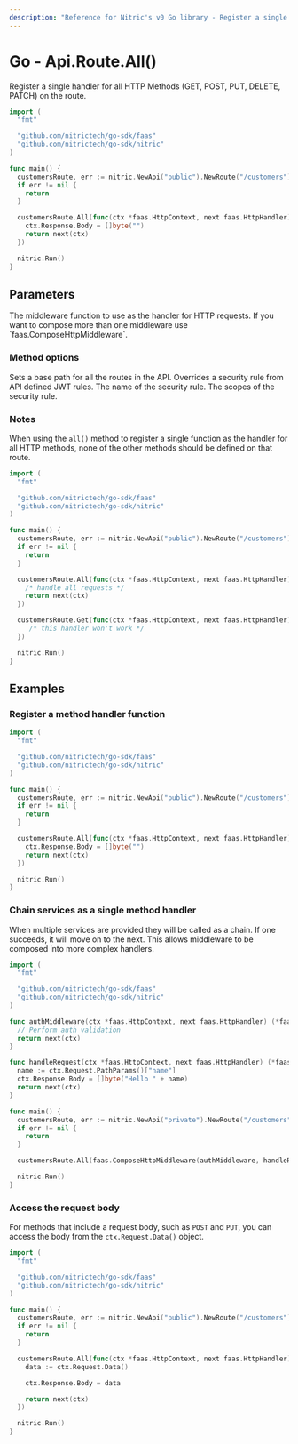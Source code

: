 ```yaml
---
description: "Reference for Nitric's v0 Go library - Register a single handler for all HTTP Methods (GET, POST, PUT, DELETE, PATCH) on the route."
---
```


# Go - Api.Route.All()

Register a single handler for all HTTP Methods (GET, POST, PUT, DELETE, PATCH) on the route.

```go
import (
  "fmt"

  "github.com/nitrictech/go-sdk/faas"
  "github.com/nitrictech/go-sdk/nitric"
)

func main() {
  customersRoute, err := nitric.NewApi("public").NewRoute("/customers")
  if err != nil {
    return
  }

  customersRoute.All(func(ctx *faas.HttpContext, next faas.HttpHandler) (*faas.HttpContext, error) {
    ctx.Response.Body = []byte("")
    return next(ctx)
  })

  nitric.Run()
}
```

## Parameters

<Properties>
  <Property name="middleware" required type="HttpMiddleware">
    The middleware function to use as the handler for HTTP requests. If you want
    to compose more than one middleware use `faas.ComposeHttpMiddleware`.
  </Property>
</Properties>

### Method options

<Properties>
  <Property name="WithNoMethodSecurity()" type="MethodOption">
    Sets a base path for all the routes in the API.
  </Property>
  <Property name="WithMethodSecurity()" type="MethodOption">
    Overrides a security rule from API defined JWT rules.
    <Properties nested>
      <Property name="name" required type="string">
        The name of the security rule.
      </Property>
      <Property name="scopes" required type="[]string">
        The scopes of the security rule.
      </Property>
    </Properties>
  </Property>
</Properties>

### Notes

When using the `all()` method to register a single function as the handler for all HTTP methods, none of the other methods should be defined on that route.

```go
import (
  "fmt"

  "github.com/nitrictech/go-sdk/faas"
  "github.com/nitrictech/go-sdk/nitric"
)

func main() {
  customersRoute, err := nitric.NewApi("public").NewRoute("/customers")
  if err != nil {
    return
  }

  customersRoute.All(func(ctx *faas.HttpContext, next faas.HttpHandler) (*faas.HttpContext, error) {
    /* handle all requests */
    return next(ctx)
  })

  customersRoute.Get(func(ctx *faas.HttpContext, next faas.HttpHandler) (*faas.HttpContext, error) {
     /* this handler won't work */
  })

  nitric.Run()
}
```

## Examples

### Register a method handler function

```go
import (
  "fmt"

  "github.com/nitrictech/go-sdk/faas"
  "github.com/nitrictech/go-sdk/nitric"
)

func main() {
  customersRoute, err := nitric.NewApi("public").NewRoute("/customers")
  if err != nil {
    return
  }

  customersRoute.All(func(ctx *faas.HttpContext, next faas.HttpHandler) (*faas.HttpContext, error) {
    ctx.Response.Body = []byte("")
    return next(ctx)
  })

  nitric.Run()
}
```

### Chain services as a single method handler

When multiple services are provided they will be called as a chain. If one succeeds, it will move on to the next. This allows middleware to be composed into more complex handlers.

```go
import (
  "fmt"

  "github.com/nitrictech/go-sdk/faas"
  "github.com/nitrictech/go-sdk/nitric"
)

func authMiddleware(ctx *faas.HttpContext, next faas.HttpHandler) (*faas.HttpContext, error) {
  // Perform auth validation
  return next(ctx)
}

func handleRequest(ctx *faas.HttpContext, next faas.HttpHandler) (*faas.HttpContext, error) {
  name := ctx.Request.PathParams()["name"]
  ctx.Response.Body = []byte("Hello " + name)
  return next(ctx)
}

func main() {
  customersRoute, err := nitric.NewApi("private").NewRoute("/customers")
  if err != nil {
    return
  }

  customersRoute.All(faas.ComposeHttpMiddleware(authMiddleware, handleRequest))

  nitric.Run()
}
```

### Access the request body

For methods that include a request body, such as `POST` and `PUT`, you can access the body from the `ctx.Request.Data()` object.

```go
import (
  "fmt"

  "github.com/nitrictech/go-sdk/faas"
  "github.com/nitrictech/go-sdk/nitric"
)

func main() {
  customersRoute, err := nitric.NewApi("public").NewRoute("/customers")
  if err != nil {
    return
  }

  customersRoute.All(func(ctx *faas.HttpContext, next faas.HttpHandler) (*faas.HttpContext, error) {
    data := ctx.Request.Data()

    ctx.Response.Body = data

    return next(ctx)
  })

  nitric.Run()
}
```
